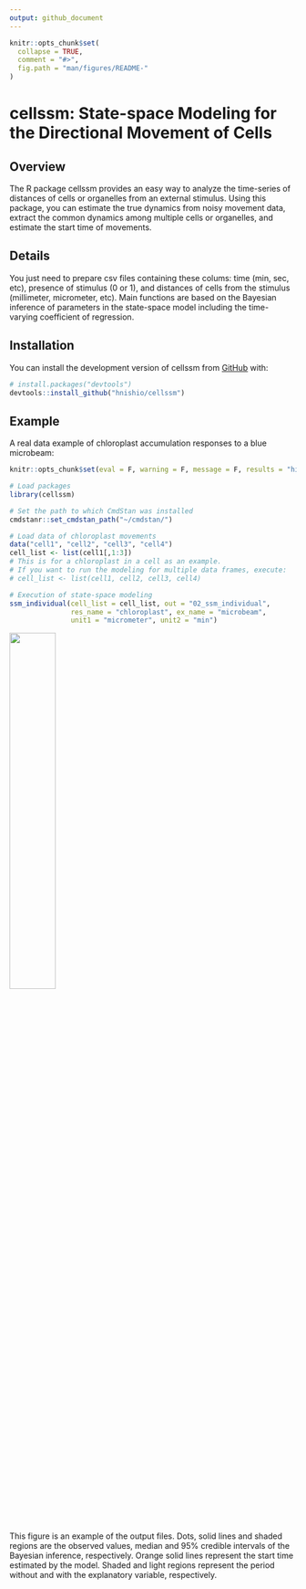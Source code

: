 ```yaml
---
output: github_document
---
```


<!-- README.md is generated from README.Rmd. Please edit that file -->

```r
knitr::opts_chunk$set(
  collapse = TRUE,
  comment = "#>",
  fig.path = "man/figures/README-"
)
```

# cellssm: State-space Modeling for the Directional Movement of Cells

<!-- badges: start -->
<!-- badges: end -->

## Overview

The R package cellssm provides an easy way to analyze the time-series of distances of cells or organelles from an external stimulus. Using this package, you can estimate the true dynamics from noisy movement data, extract the common dynamics among multiple cells or organelles, and estimate the start time of movements.

## Details

You just need to prepare csv files containing these colums: time (min, sec, etc), presence of stimulus (0 or 1), and distances of cells from the stimulus (millimeter, micrometer, etc). Main functions are based on the Bayesian inference of parameters in the state-space model including the time-varying coefficient of regression.

## Installation

You can install the development version of cellssm from [GitHub](https://github.com/) with:

``` r
# install.packages("devtools")
devtools::install_github("hnishio/cellssm")
```

## Example

A real data example of chloroplast accumulation responses to a blue microbeam:

```r
knitr::opts_chunk$set(eval = F, warning = F, message = F, results = "hide")
```

```r
# Load packages
library(cellssm)

# Set the path to which CmdStan was installed
cmdstanr::set_cmdstan_path("~/cmdstan/")

# Load data of chloroplast movements
data("cell1", "cell2", "cell3", "cell4")
cell_list <- list(cell1[,1:3])
# This is for a chloroplast in a cell as an example.
# If you want to run the modeling for multiple data frames, execute:
# cell_list <- list(cell1, cell2, cell3, cell4)

# Execution of state-space modeling
ssm_individual(cell_list = cell_list, out = "02_ssm_individual",
               res_name = "chloroplast", ex_name = "microbeam",
               unit1 = "micrometer", unit2 = "min")

```

![](man/figures/ssm_individual_cell1_chloroplast1.jpg){width=40%}

This figure is an example of the output files. Dots, solid lines and shaded regions are the observed values, median and 95% credible intervals of the Bayesian inference, respectively. Orange solid lines represent the start time estimated by the model. Shaded and light regions represent the period without and with the explanatory variable, respectively.
